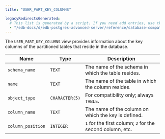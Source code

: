 ```yaml
---
title: "USER_PART_KEY_COLUMNS"

legacyRedirectsGenerated:
  # This list is generated by a script. If you need add entries, use the `legacyRedirects` key.
  - "/edb-docs/d/edb-postgres-advanced-server/reference/database-compatibility-for-oracle-developers-reference-guide/11/Database_Compatibility_for_Oracle_Developers_Reference_Guide.1.172.html"
---
```


<div id="user_objects" class="registered_link"></div>

The `USER_PART_KEY_COLUMNS` view provides information about the key columns of the partitioned tables that reside in the database.

| Name               | Type           | Description                                                |
| ------------------ | -------------- | ---------------------------------------------------------- |
| `schema_name`      | `TEXT`         | The name of the schema in which the table resides.         |
| `name`             | `TEXT`         | The name of the table in which the column resides.         |
| `object_type`      | `CHARACTER(5)` | For compatibility only; always `TABLE`.                    |
| `column_name`      | `TEXT`         | The name of the column on which the key is defined.        |
| `column_position`  | `INTEGER`      | `1` for the first column; `2` for the second column, etc.  |
